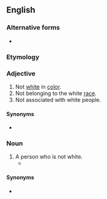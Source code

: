==English==

===Alternative forms===
* {{alter|en|non-white|non-White}}

===Etymology===
{{prefix|en|non|white}}

===Adjective===
{{en-adj|-}}

# Not [[white]] in [[color]].
# Not belonging to the white [[race]].
# Not associated with white people.

====Synonyms====
* {{l|en|unwhite}} {{q|uncommon}}

===Noun===
{{en-noun}}

# A person who is not white.
#* {{quote-web
|en
|work=New York Times
|date=2020-07-28
|title=Trump Is Trying to Bend Reality to His Will
|url=https://www.nytimes.com/2020/07/29/opinion/trump-2020-populism.html
|author=Thomas B. Edsall
|passage=“It’s already clear that the 2020 electorate will be unique in several ways. '''Nonwhites''' will account for a third of eligible voters — their largest share ever — driven by long-term increases among certain groups, especially Hispanics,” according to a Pew Research report.}}

====Synonyms====
* {{l|en|unwhite}} {{q|nonstandard|very rare}}